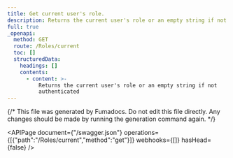```yaml
---
title: Get current user's role.
description: Returns the current user's role or an empty string if not authenticated
full: true
_openapi:
  method: GET
  route: /Roles/current
  toc: []
  structuredData:
    headings: []
    contents:
      - content: >-
          Returns the current user's role or an empty string if not
          authenticated
---
```


{/* This file was generated by Fumadocs.
Do not edit this file directly. Any changes should be made by running the generation command again. */}

<APIPage document={"/swagger.json"} operations={[{"path":"/Roles/current","method":"get"}]} webhooks={[]} hasHead={false} />